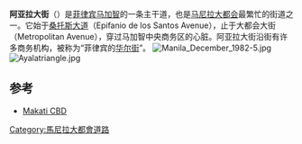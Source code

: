 {{Infobox street
|image=
|name=阿亚拉大街
|alternate_name=
|length_km=1.9
|terminus_a=桑托斯大街
|terminus_b=大都会大街
|junction=
|location=[[马尼拉大都会|马尼拉大都会]][[马加智|马加智]]
}}
'''阿亚拉大街'''（{{lang-en|Ayala Avenue}}）是[[菲律宾|菲律宾]][[马加智|马加智]]的一条主干道，也是[[马尼拉大都会|马尼拉大都会]]最繁忙的街道之一。它始于[[桑托斯大道|桑托斯大道]]（Epifanio de los Santos Avenue），止于大都会大街（Metropolitan Avenue），穿过马加智中央商务区的心脏。阿亚拉大街沿街有许多商务机构，被称为“菲律宾的[[华尔街|华尔街]]”。
[[File:Manila_December_1982-5.jpg|thumb]]
[[Image:Ayalatriangle.jpg|thumb]]

==参考==
{{reflist}}
*[http://www.makati.com.ph/ Makati CBD] {{Wayback|url=http://www.makati.com.ph/ |date=20141218182611 }}

[[Category:馬尼拉大都會道路|Category:馬尼拉大都會道路]]
